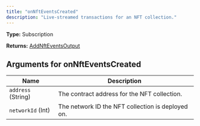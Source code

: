 ```yaml
---
title: "onNftEventsCreated"
description: "Live-streamed transactions for an NFT collection."
---
```


**Type:** Subscription

**Returns:** [AddNftEventsOutput](/api-reference/types/addnfteventsoutput)

## Arguments for onNftEventsCreated

| Name | Description |
|------|-------------|
| `address` (String) | The contract address for the NFT collection. |
| `networkId` (Int) | The network ID the NFT collection is deployed on. |

